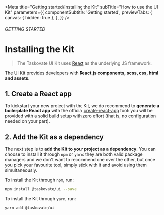 <Meta
  title="Getting started/Installing the Kit"
  subTitle="How to use the UI Kit"
  parameters={{
    componentSubtitle: 'Getting started',
    previewTabs: {
      canvas: { hidden: true },
    },
  }}
/>


###### GETTING STARTED
# Installing the Kit

> The Taskovate UI Kit uses [React](https://reactjs.org/) as the underlying JS framework.

The UI Kit provides developers with **React.js components, scss, css, html and assets**.

## 1. Create a React app

To kickstart your new project with the Kit, we do recommend to **generate a boilerplate React app** with the official [create-react-app](https://github.com/facebook/create-react-app) tool: you will be provided with a solid build setup with zero effort (that is, no configuration needed on your part). 
<!-- An example using the UI-Kit and create-react-app can be found [here](https://github.com/wfp/ui/tree/master/examples/create-react-app). -->

<!-- You can use the [Codesandbox template](https://codesandbox.io/xxxx) template to try out the Kit without installing anything. -->

<!-- An example implementation using `create-react-app` and `scss` can be found in our [GitHub repository](https://github.com/wfp/ui/tree/master/examples/create-react-app). -->

## 2. Add the Kit as a dependency

The next step is to **add the Kit to your project as a dependency**. You can choose to install it through `npm` or `yarn`: they are both valid package managers and we don't want to recommend one over the other, but once you pick your favourite tool, simply stick with it and avoid using them simultaneously.

To install the Kit through `npm`, run:

```bash
npm install @taskovate/ui --save
```

To install the Kit through `yarn`, run:

```bash
yarn add @taskovate/ui
```

